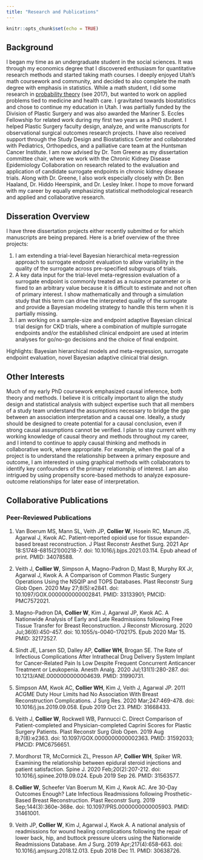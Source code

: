 ```yaml
---
title: "Research and Publications"
---
```


```r
knitr::opts_chunk$set(echo = TRUE)
```

## Background
I began my time as an undergraduate student in the social sciences. It was through my economics degree that I discovered enthusiasm for quantitative research methods and started taking math courses. I deeply enjoyed Utah's math coursework and community, and decided to also complete the math degree with emphasis in statistics. While a math student, I did some research in [probability theory](http://www.math.utah.edu/undergraduate/reu-archive.php) (see 2017), but wanted to work on applied problems tied to medicine and health care. I gravitated towards biostatistics and chose to continue my education in Utah. I was partially funded by the Division of Plastic Surgery and was also awarded the Mariner S. Eccles Fellowship for related work during my first two years as a PhD student. I helped Plastic Surgery faculty design, analyze, and write manuscripts for observational surgical outcomes research projects. I have also received support through the Study Design and Biostatistics Center and collaborated with Pediatrics, Orthopedics, and a palliative care team at the Huntsman Cancer Institute. I am now advised by Dr. Tom Greene as my dissertation committee chair, where we work with the Chronic Kidney Disease Epidemiology Collaboration on research related to the evaluation and application of candidate surrogate endpoints in chronic kidney disease trials. Along with Dr. Greene, I also work especially closely with Dr. Ben Haaland, Dr. Hiddo Heerspink, and Dr. Lesley Inker. I hope to move forward with my career by equally emphasizing statistical methodological research and applied and collaborative research.

## Disseration Overview
I have three dissertation projects either recently submitted or for which manuscripts are being prepared. Here is a brief overview of the three projects:

1. I am extending a trial-level Bayesian hierarchical meta-regression approach to surrogate endpoint evaluation to allow variability in the quality of the surrogate across pre-specified subgroups of trials. 
2. A key data input for the trial-level meta-regression evaluation of a surrogate endpoint is commonly treated as a nuisance parameter or is fixed to an arbitrary value because it is difficult to estimate and not often of primary interest. I show mathematically and through a simulation study that this term can drive the interpreted quality of the surrogate and provide a Bayesian modeling strategy to handle this term when it is partially missing. 
3. I am working on a sample-size and endpoint adaptive Bayesian clinical trial design for CKD trials, where a combination of multiple surrogate endpoints and/or the established clinical endpoint are used at interim analyses for go/no-go decisions and the choice of final endpoint.

Highlights: Bayesian hierarchical models and meta-regression, surrogate endpoint evaluation, novel Bayesian adaptive clinical trial design. 

## Other Interests

Much of my early PhD coursework emphasized causal inference, both theory and methods. I believe it is critically important to align the study design and statistical analysis with subject expertise such that all members of a study team understand the assumptions necessary to bridge the gap between an association interpretation and a causal one. Ideally, a study should be designed to create potential for a causal conclusion, even if strong causal assumptions cannot be verified. I plan to stay current with my working knowledge of causal theory and methods throughout my career, and I intend to continue to apply causal thinking and methods in collaborative work, where appropriate. For example, when the goal of a project is to understand the relationship between a primary exposure and outcome, I am interested in using graphical methods with collaborators to identify key confounders of the primary relationship of interest. I am also intrigued by using propensity score-based methods to analyze exposure-outcome relationships for later ease of interpretation. 

## Collaborative Publications

### Peer-Reviewed Publications

1. Van Boerum MS, Mann SL, Veith JP, **Collier W**, Hosein RC, Manum JS, Agarwal J, Kwok AC. Patient-reported opioid use for tissue expander-based breast reconstruction. J Plast Reconstr Aesthet Surg. 2021 Apr 18:S1748-6815(21)00218-7. doi: 10.1016/j.bjps.2021.03.114. Epub ahead of print. PMID: 34078588.

2. Veith J, **Collier W**, Simpson A, Magno-Padron D, Mast B, Murphy RX Jr, Agarwal J, Kwok A. A Comparison of Common Plastic Surgery Operations Using the NSQIP and TOPS Databases. Plast Reconstr Surg Glob Open. 2020 May 27;8(5):e2841. doi: 10.1097/GOX.0000000000002841. PMID: 33133901; PMCID: PMC7572021.

3. Magno-Padron DA, **Collier W**, Kim J, Agarwal JP, Kwok AC. A Nationwide Analysis of Early and Late Readmissions following Free Tissue Transfer for Breast Reconstruction. J Reconstr Microsurg. 2020 Jul;36(6):450-457. doi: 10.1055/s-0040-1702175. Epub 2020 Mar 15. PMID: 32172527.

4. Sindt JE, Larsen SD, Dalley AP, **Collier WH**, Brogan SE. The Rate of Infectious Complications After Intrathecal Drug Delivery System Implant for Cancer-Related Pain Is Low Despite Frequent Concurrent Anticancer Treatment or Leukopenia. Anesth Analg. 2020 Jul;131(1):280-287. doi: 10.1213/ANE.0000000000004639. PMID: 31990731.

5. Simpson AM, Kwok AC, **Collier WH**, Kim J, Veith J, Agarwal JP. 2011 ACGME Duty Hour Limits had No Association With Breast Reconstruction Complications. J Surg Res. 2020 Mar;247:469-478. doi: 10.1016/j.jss.2019.09.058. Epub 2019 Oct 23. PMID: 31668433.

6. Veith J, **Collier W**, Rockwell WB, Pannucci C. Direct Comparison of Patient-completed and Physician-completed Caprini Scores for Plastic Surgery Patients. Plast Reconstr Surg Glob Open. 2019 Aug 8;7(8):e2363. doi: 10.1097/GOX.0000000000002363. PMID: 31592033; PMCID: PMC6756651.

7. Mordhorst TR, McCormick ZL, Presson AP, **Collier WH**, Spiker WR. Examining the relationship between epidural steroid injections and patient satisfaction. Spine J. 2020 Feb;20(2):207-212. doi: 10.1016/j.spinee.2019.09.024. Epub 2019 Sep 26. PMID: 31563577.

8. **Collier W**, Scheefer Van Boerum M, Kim J, Kwok AC. Are 30-Day Outcomes Enough? Late Infectious Readmissions following Prosthetic-Based Breast Reconstruction. Plast Reconstr Surg. 2019 Sep;144(3):360e-368e. doi: 10.1097/PRS.0000000000005903. PMID: 31461001.

9. Veith JP, **Collier W**, Kim J, Agarwal J, Kwok A. A national analysis of readmissions for wound healing complications following the repair of lower back, hip, and buttock pressure ulcers using the Nationwide Readmissions Database. Am J Surg. 2019 Apr;217(4):658-663. doi: 10.1016/j.amjsurg.2018.12.013. Epub 2018 Dec 11. PMID: 30638726.





